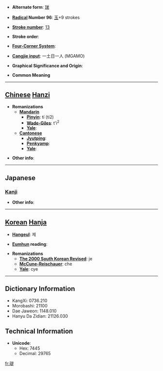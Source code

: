 * '''Alternate form''': [[珶]]

* '''[[Wiktionary:Chinese radical index| Radical]] Number 96''': [[Wiktionary:Chinese radical index 玉|玉]]+9 strokes

* '''[[Wiktionary:Chinese total strokes index|Stroke number]]''': [[Wiktionary:Chinese total strokes index 13|13]]

* '''Stroke order''': 

* '''[[Wiktionary:Chinese four corner index|Four-Corner System]]''': 

* '''[[Wiktionary:Chinese Cangjie index|Cangjie input]]''': 一土日一人 (MGAMO)

* '''Graphical Significance and Origin''': 

* '''Common Meaning'''

----

== [[Chinese]] [[Hanzi]] ==

* '''Romanizations'''
** '''[[Mandarin]]'''
*** '''[[Pinyin]]''': tí (ti2)
*** '''[[Wade-Giles]]''': t'i<sup>2</sup>
*** '''[[Yale]]''': 
** '''[[Cantonese]]'''
*** '''[[Jyutping]]''':
*** '''[[Penkyamp]]''': 
*** '''[[Yale]]''': 

* '''Other info''': 

----

==Japanese==
===[[Kanji]]===
{{kanji|on readings=[[てい]] (tei), [[だい]] (dai)|kun readings=}}

* '''Other info''':  

----

== [[Korean]] [[Hanja]] ==

* '''[[Hangeul]]''': 제

* '''[[Eumhun]] reading''': 

* '''Romanizations'''
** '''[[The 2000 South Korean Revised Romanization|The 2000 South Korean Revised]]''': je
** '''[[McCune-Reischauer]]''': che
** '''[[Yale]]''': cye

----

== Dictionary Information ==

* KangXi: 0736.210
* Morobashi: 21100
* Dae Jaweon: 1148.010
* Hanyu Da Zidian: 21126.030

== Technical Information ==

* '''Unicode''':
** Hex: 7445
** Decimal: 29765

[[fr:瑅]]